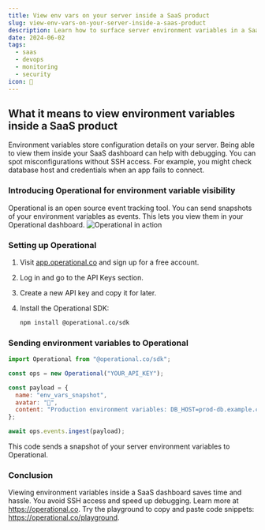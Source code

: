 ```yaml
---
title: View env vars on your server inside a SaaS product
slug: view-env-vars-on-your-server-inside-a-saas-product
description: Learn how to surface server environment variables in a SaaS dashboard using Operational for better debugging.
date: 2024-06-02
tags:
  - saas
  - devops
  - monitoring
  - security
icon: 🔑
---
```


## What it means to view environment variables inside a SaaS product

Environment variables store configuration details on your server.
Being able to view them inside your SaaS dashboard can help with debugging.
You can spot misconfigurations without SSH access.
For example, you might check database host and credentials when an app fails to connect.

### Introducing Operational for environment variable visibility

Operational is an open source event tracking tool.
You can send snapshots of your environment variables as events.
This lets you view them in your Operational dashboard.
![Operational in action](https://operational.co/images/misc/ops-usage.jpg)

### Setting up Operational

1. Visit [app.operational.co](https://app.operational.co) and sign up for a free account.
2. Log in and go to the API Keys section.
3. Create a new API key and copy it for later.
4. Install the Operational SDK:

   ```bash
   npm install @operational.co/sdk
   ```

### Sending environment variables to Operational

```javascript
import Operational from "@operational.co/sdk";

const ops = new Operational("YOUR_API_KEY");

const payload = {
  name: "env_vars_snapshot",
  avatar: "🔑",
  content: "Production environment variables: DB_HOST=prod-db.example.com, DB_USER=admin, SECRET_KEY=secret123"
};

await ops.events.ingest(payload);
```

This code sends a snapshot of your server environment variables to Operational.

### Conclusion

Viewing environment variables inside a SaaS dashboard saves time and hassle.
You avoid SSH access and speed up debugging.
Learn more at https://operational.co.
Try the playground to copy and paste code snippets: https://operational.co/playground.
